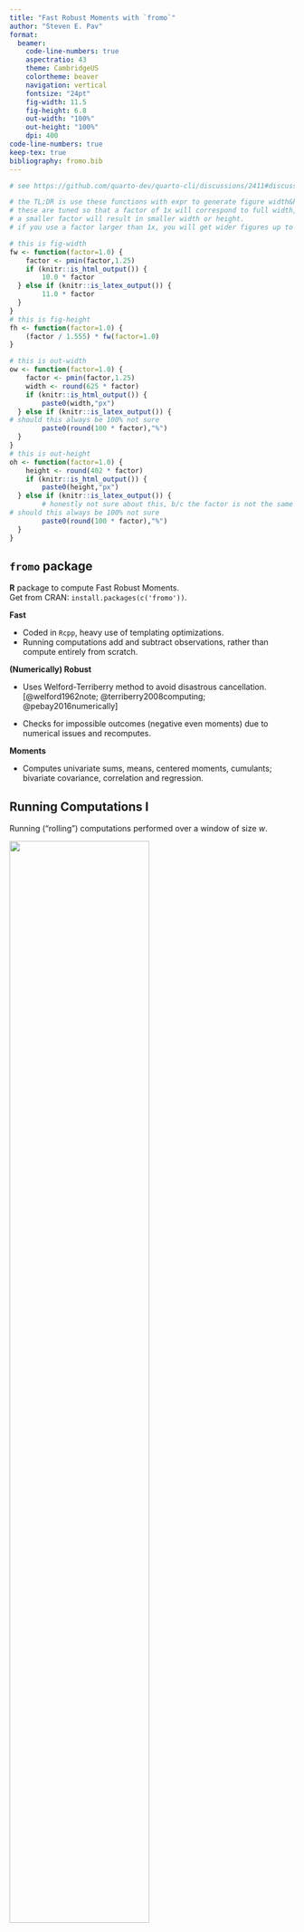 ```yaml
---
title: "Fast Robust Moments with `fromo`"
author: "Steven E. Pav"
format: 
  beamer:
    code-line-numbers: true
    aspectratio: 43
    theme: CambridgeUS
    colortheme: beaver
    navigation: vertical
    fontsize: "24pt"
    fig-width: 11.5
    fig-height: 6.8
    out-width: "100%"
    out-height: "100%"
    dpi: 400
code-line-numbers: true
keep-tex: true
bibliography: fromo.bib
---
```


```r
# see https://github.com/quarto-dev/quarto-cli/discussions/2411#discussioncomment-3629364

# the TL;DR is use these functions with expr to generate figure width&height and output width&height and everything will work out in html and pdf
# these are tuned so that a factor of 1x will correspond to full width, and the recommended height based on aspect ratio of 1.555.
# a smaller factor will result in smaller width or height.
# if you use a factor larger than 1x, you will get wider figures up to a limit. you can get taller figures.

# this is fig-width
fw <- function(factor=1.0) {
	factor <- pmin(factor,1.25)
	if (knitr::is_html_output()) {
		10.0 * factor
  } else if (knitr::is_latex_output()) {
		11.0 * factor
  }
}
# this is fig-height
fh <- function(factor=1.0) {
	(factor / 1.555) * fw(factor=1.0)
}

# this is out-width
ow <- function(factor=1.0) {
	factor <- pmin(factor,1.25)
	width <- round(625 * factor)
	if (knitr::is_html_output()) {
		paste0(width,"px")
  } else if (knitr::is_latex_output()) {
# should this always be 100% not sure
		paste0(round(100 * factor),"%")
  }
}
# this is out-height
oh <- function(factor=1.0) {
	height <- round(402 * factor)
	if (knitr::is_html_output()) {
		paste0(height,"px")
  } else if (knitr::is_latex_output()) {
		# honestly not sure about this, b/c the factor is not the same as the underwidth factor? ugh.
# should this always be 100% not sure
		paste0(round(100 * factor),"%")
  }
}
```
## `fromo` package

\footnotesize

**R** package to compute Fast Robust Moments.   
Get from CRAN: `install.packages(c('fromo'))`.

**Fast**

 * Coded in `Rcpp`, heavy use of templating optimizations.
 * Running computations add and subtract observations, rather than compute
entirely from scratch.

**(Numerically) Robust**

 * Uses Welford-Terriberry method to avoid disastrous cancellation.
[@welford1962note; @terriberry2008computing; @pebay2016numerically]

 * Checks for impossible outcomes (negative even moments) due to numerical
issues and recomputes.

**Moments**

 * Computes univariate sums, means, centered moments, cumulants; bivariate
covariance, correlation and regression.


## Running Computations I

Running ("rolling") computations performed over a window of size $w$.

![](g55079.png){fig-align="center" width=70%}

To move the window forward, add $x_n$ and remove $x_{n-w}$ from the sum.

This is much more efficient than computing from scratch.

## Time Running Computations I

The time running computations are over a time window of size $w$.

* The data $x_i$ have associated times $t_i$. 
* Moments are computed as of lookback times $lb_k$:
  * Includes $x_i$ such that $lb_k - w < t_i \le lb_k$.
* Lookback times default to the $t_i$.

![](g152441a.png){fig-align="center" width=70%}

## Time Running Computations II

![](g152441a.png){fig-align="center" width=70%}

To move the window forward, add $x_j$ and remove $x_i, x_{i+1}$ from the sum.

![](g152441b.png){fig-align="center" width=70%}

## Other Features

* Static (non-running) moment objects support algebraic operations.
* All computations support optional weights.
  * Replication weights by default, but code can auto-normalize to mean 1.
* Computations will ignore `NA` or propagate them based on a flag.
  * Code is faster without `NA` checking.
* Running computations have tweakable "recompute counter" to trigger compute
from scratch.
  * Fine tune between speed and robustness.
* Time running computations support variable width window.
  * Computes over all observations since last lookback time.
* Time running computations can use cumulative weight as time.
* Running computations support adjustments like Z-scoring or rescaling.
  * These support lookahead/lookback to adjust to moments over a leading or
lagging window.
* Bivariate (time) running computations supported for aligned $x, y$.

## Usage I

Input data are daily Market Returns. [@french_data_library]

\AddToHookNext{env/Highlighting/begin}{\tiny}
```r
#| echo: true
#| dependson: ['quarto_fml']
#| cache: true
#| results: asis
#| out-width: !expr ow()
#| fig-width: !expr fw()
#| out-height: !expr oh(0.4)
#| fig-height: !expr fh(0.4)
#| fig-dpi: 144
#| dpi: 144
#| fig-cap: "The daily percent returns of the Fama French Market Factor."

# remotes::install_github("shabbychef/tsrsa/rpkg")
library(tsrsa)
# daily 'returns' of Fama French 4 factors
data(dff4)
mkt <- dff4$Mkt
smb <- dff4$SMB
plot(mkt)
```

## Usage II

Compute the running yearly mean returns.

\AddToHookNext{env/Highlighting/begin}{\tiny}

```r
#| echo: true
#| dependson: ['loadem','quarto_fml']
#| cache: true
#| results: asis
#| out-width: !expr ow()
#| fig-width: !expr fw()
#| out-height: !expr oh(0.4)
#| fig-height: !expr fh(0.4)
#| fig-dpi: 144
#| dpi: 144
#| fig-cap: "The running yearly average percent returns of the Market Factor."
#| code-line-numbers: true

library(fromo)
mu_mkt <- running_mean(mkt,win=253,min_df=30)
mu_mkt <- setNames(.xts(mu_mkt,index=index(mkt)),'mu_Mkt')
plot(mu_mkt)
```

## Usage III

Compute the three month (63 day) running stdev of returns.

\AddToHookNext{env/Highlighting/begin}{\tiny}

```r
#| echo: true
#| dependson: ['loadem','quarto_fml']
#| cache: true
#| results: asis
#| out-width: !expr ow()
#| fig-width: !expr fw()
#| out-height: !expr oh(0.4)
#| fig-height: !expr fh(0.4)
#| fig-dpi: 144
#| dpi: 144
#| fig-cap: "The running 63 day standard devation of percent returns of the Market Factor."
#| code-line-numbers: true

mkt_sd <- running_sd3(mkt,win=63,min_df=30)
mkt_sd <- setNames(.xts(mkt_sd[,1],index=index(mkt)),'skew_Mkt')
plot(mkt_sd)
```


## Usage IV

Compute the running yearly skew of returns.
\AddToHookNext{env/Highlighting/begin}{\tiny}

```r
#| echo: true
#| dependson: ['loadem','quarto_fml']
#| cache: true
#| results: asis
#| out-width: !expr ow()
#| fig-width: !expr fw()
#| out-height: !expr oh(0.4)
#| fig-height: !expr fh(0.4)
#| fig-dpi: 144
#| dpi: 144
#| fig-cap: "The running yearly average percent returns of the Market Factor."

mu_sku <- running_skew4(mkt,win=253,min_df=30)
mu_sku <- setNames(.xts(mu_sku[,1],index=index(mkt)),'skew_Mkt')
plot(mu_sku)
```

## Usage V

Z-score the returns, with a lookback window of 10 trading days.

\AddToHookNext{env/Highlighting/begin}{\tiny}

```r
#| echo: true
#| dependson: ['loadem','quarto_fml']
#| cache: true
#| results: asis
#| out-width: !expr ow()
#| fig-width: !expr fw()
#| out-height: !expr oh(0.4)
#| fig-height: !expr fh(0.4)
#| fig-dpi: 144
#| dpi: 144
#| fig-cap: "Z-scores of the daily percent returns of the Market Factor."

z_score <- running_zscored(mkt,win=253,lookahead=-10,min_df=30)
z_score <- setNames(.xts(z_score,index=index(mkt)),'Z of Mkt')
plot(z_score)
```

## Usage VI

Compute trailing 3 month total return, using time-running computation.

\AddToHookNext{env/Highlighting/begin}{\tiny}

```r
#| echo: true
#| dependson: ['loadem','quarto_fml']
#| cache: true
#| results: asis
#| out-width: !expr ow()
#| fig-width: !expr fw()
#| out-height: !expr oh(0.4)
#| fig-height: !expr fh(0.4)
#| fig-dpi: 144
#| dpi: 144
#| fig-cap: "Total returns over previous 3 months of the Market Factor."

# compute on log returns, which telescope, then convert back to percents.
t_sum <- t_running_sum(log(1+0.01*mkt),time=index(mkt),window=365/4,min_df=40)
t_sum <- 100*(exp(t_sum) - 1)
t_sum <- setNames(.xts(t_sum,index=index(mkt)),'trailing total returns of Mkt')
plot(t_sum)
```

## Usage VII

Compute trailing quarterly standard deviation of returns, 
with non-overlapping windows.

\AddToHookNext{env/Highlighting/begin}{\tiny}

```r
#| echo: true
#| dependson: ['loadem','quarto_fml']
#| cache: true
#| results: asis
#| out-width: !expr ow()
#| fig-width: !expr fw()
#| out-height: !expr oh(0.4)
#| fig-height: !expr fh(0.4)
#| fig-dpi: 144
#| dpi: 144
#| fig-cap: "Non-overlapping quarterly stdev of the Market Factor."

times <- index(mkt)
library(lubridate)
qt_ends <- unique(lubridate::ceiling_date(times,'quarter') %m-% days(1))
t_sd <- t_running_sd(mkt,time=times,lb_time=qt_ends,window=NULL,variable_win=TRUE) 
t_sd <- setNames(.xts(t_sd,index=qt_ends),'trailing quarterly vol, returns of Mkt')
plot(t_sd)
```

## Usage VIII

Compute beta of SMB vs Mkt on quarterly basis.

\AddToHookNext{env/Highlighting/begin}{\tiny}

```r
#| echo: true
#| dependson: ['loadem','quarto_fml']
#| cache: true
#| results: asis
#| out-width: !expr ow()
#| fig-width: !expr fw()
#| out-height: !expr oh(0.4)
#| fig-height: !expr fh(0.4)
#| fig-dpi: 144
#| dpi: 144
#| fig-cap: "Non-overlapping quarterly beta of SMB against the Market Factor."

times <- index(mkt)
library(lubridate)
qt_ends <- unique(lubridate::ceiling_date(times,'quarter') %m-% days(1))
beta <- t_running_regression_slope(x=mkt,y=smb,time=times,lb_time=qt_ends,window=NULL,variable_win=TRUE) 
beta <- setNames(.xts(beta,index=qt_ends),'trailing quarterly beta, SMB vs Mkt')
plot(beta)
```

## Usage IX

Compute correlation of SMB vs Mkt on quarterly basis, upweight Fridays by 4x.
(Just Because.)

\AddToHookNext{env/Highlighting/begin}{\tiny}

```r
#| echo: true
#| dependson: ['loadem','quarto_fml']
#| cache: true
#| results: asis
#| out-width: !expr ow()
#| fig-width: !expr fw()
#| out-height: !expr oh(0.4)
#| fig-height: !expr fh(0.4)
#| fig-dpi: 144
#| dpi: 144
#| fig-cap: "Non-overlapping quarterly correlation of SMB against the Market."

times <- index(mkt)
library(lubridate)
wts <- 1 + 3 * (weekdays(times)=='Friday')
qt_ends <- unique(lubridate::ceiling_date(times,'quarter') %m-% days(1))
rho <- t_running_correlation(x=mkt,y=smb,time=times,wts=wts,lb_time=qt_ends,window=NULL,variable_win=TRUE) 
rho <- setNames(.xts(rho,index=qt_ends),'trailing weighted quarterly rho, SMB vs Mkt')
plot(rho)
```

---
nocite: |
  @fromopkg
---

## References

\footnotesize

::: {#refs}
:::
